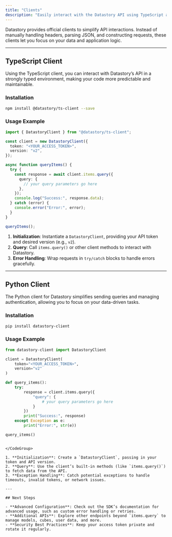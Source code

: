 ```yaml
---
title: "Clients"
description: "Easily interact with the Datastory API using TypeScript and Python clients."
---
```


Datastory provides official clients to simplify API interactions. Instead of manually handling headers, parsing JSON, and constructing requests, these clients let you focus on your data and application logic.

---

## TypeScript Client

Using the TypeScript client, you can interact with Datastory’s API in a strongly typed environment, making your code more predictable and maintainable.

### Installation

```bash
npm install @datastory/ts-client --save
```

### Usage Example

<CodeGroup>

```ts TypeScript
import { DatastoryClient } from "@datastory/ts-client";

const client = new DatastoryClient({
  token: "<YOUR_ACCESS_TOKEN>",
  version: "v2",
});

async function queryItems() {
  try {
    const response = await client.items.query({
      query: {
        // your query parameters go here
      },
    });
    console.log("Success:", response.data);
  } catch (error) {
    console.error("Error:", error);
  }
}

queryItems();
```

</CodeGroup>

1. **Initialization**: Instantiate a `DatastoryClient`, providing your API token and desired version (e.g., `v2`).
2. **Query**: Call `items.query()` or other client methods to interact with Datastory.
3. **Error Handling**: Wrap requests in `try/catch` blocks to handle errors gracefully.

---

## Python Client

The Python client for Datastory simplifies sending queries and managing authentication, allowing you to focus on your data-driven tasks.

### Installation

```bash
pip install datastory-client
```

### Usage Example

<CodeGroup>

```python Python
from datastory-client import DatastoryClient

client = DatastoryClient(
    token="<YOUR_ACCESS_TOKEN>",
    version="v2"
)

def query_items():
    try:
        response = client.items.query({
            "query": {
                # your query parameters go here
            }
        })
        print("Success:", response)
    except Exception as e:
        print("Error:", str(e))

query_items()
```

```

</CodeGroup>

1. **Initialization**: Create a `DatastoryClient`, passing in your token and API version.
2. **Query**: Use the client’s built-in methods (like `items.query()`) to fetch data from the API.
3. **Exception Handling**: Catch potential exceptions to handle timeouts, invalid tokens, or network issues.

---

## Next Steps

- **Advanced Configuration**: Check out the SDK’s documentation for advanced usage, such as custom error handling or retries.
- **Additional APIs**: Explore other endpoints beyond `items.query` to manage models, cubes, user data, and more.
- **Security Best Practices**: Keep your access token private and rotate it regularly.

```

</CodeGroup>
